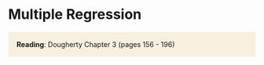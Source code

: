 # Multiple Regression

<p style="background-color:#f7f0df; border-width:3px; border-style:solid; border-color:#f7f0df; padding: 1em;">
**Reading**: Dougherty Chapter 3 (pages 156 - 196)
</p>


